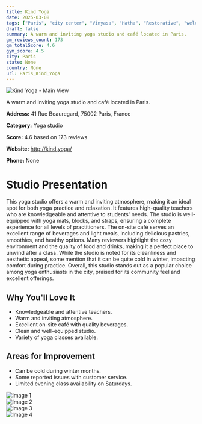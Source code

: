 ```yaml
---
title: Kind Yoga
date: 2025-03-08
tags: ["Paris", "city center", "Vinyasa", "Hatha", "Restorative", "welcoming", "cozy", "Paris"]  
draft: false
summary: A warm and inviting yoga studio and café located in Paris.
gm_reviews_count: 173
gm_totalScore: 4.6
gym_score: 4.5
city: Paris
state: None
country: None
url: Paris_Kind_Yoga
---
```


<div className="aspect-[16/9] relative my-8">
  <img 
    src="https://lh5.googleusercontent.com/p/AF1QipO8SGGqj3qySbFhNYdGHZRqrNx3ycr8o14BnsZ6=w1920-h1080-k-no"
    alt="Kind Yoga - Main View"
    className="object-cover absolute inset-0 w-full h-full rounded-lg"
  />
</div>

A warm and inviting yoga studio and café located in Paris.

**Address:** 41 Rue Beauregard, 75002 Paris, France

**Category:** Yoga studio

**Score:** 4.6 based on 173 reviews

**Website:** http://kind.yoga/

**Phone:** None

# Studio Presentation

This yoga studio offers a warm and inviting atmosphere, making it an ideal spot for both yoga practice and relaxation. It features high-quality teachers who are knowledgeable and attentive to students' needs. The studio is well-equipped with yoga mats, blocks, and straps, ensuring a complete experience for all levels of practitioners. The on-site café serves an excellent range of beverages and light meals, including delicious pastries, smoothies, and healthy options. Many reviewers highlight the cozy environment and the quality of food and drinks, making it a perfect place to unwind after a class. While the studio is noted for its cleanliness and aesthetic appeal, some mention that it can be quite cold in winter, impacting comfort during practice. Overall, this studio stands out as a popular choice among yoga enthusiasts in the city, praised for its community feel and excellent offerings.

## Why You'll Love It

- Knowledgeable and attentive teachers.
- Warm and inviting atmosphere.
- Excellent on-site café with quality beverages.
- Clean and well-equipped studio.
- Variety of yoga classes available.

## Areas for Improvement

- Can be cold during winter months.
- Some reported issues with customer service.
- Limited evening class availability on Saturdays.

<div className="grid grid-cols-1 xl:grid-cols-2 gap-4 my-8">
<div className="aspect-[4/3] relative"><img src="https://lh5.googleusercontent.com/p/AF1QipOJG8rlzMEIWlajVr7hA-FqJtbNyyQJD2kEr6NL=w1920-h1080-k-no" alt="Image 1" className="object-cover absolute inset-0 w-full h-full rounded-lg" /></div>
<div className="aspect-[4/3] relative"><img src="https://lh5.googleusercontent.com/p/AF1QipPhoM9L4hY903mf-rEy7uiIr15AvCcZdvdzkrRn=w1920-h1080-k-no" alt="Image 2" className="object-cover absolute inset-0 w-full h-full rounded-lg" /></div>
<div className="aspect-[4/3] relative"><img src="https://lh5.googleusercontent.com/p/AF1QipMoavIKXQezu85hIHCs6yrx7SHP_sOigs-68R4F=w1920-h1080-k-no" alt="Image 3" className="object-cover absolute inset-0 w-full h-full rounded-lg" /></div>
<div className="aspect-[4/3] relative"><img src="https://lh5.googleusercontent.com/p/AF1QipOCScDFCOdvl4xq391Q-zh6IDPlIOI3FF_I544m=w1920-h1080-k-no" alt="Image 4" className="object-cover absolute inset-0 w-full h-full rounded-lg" /></div>
</div>